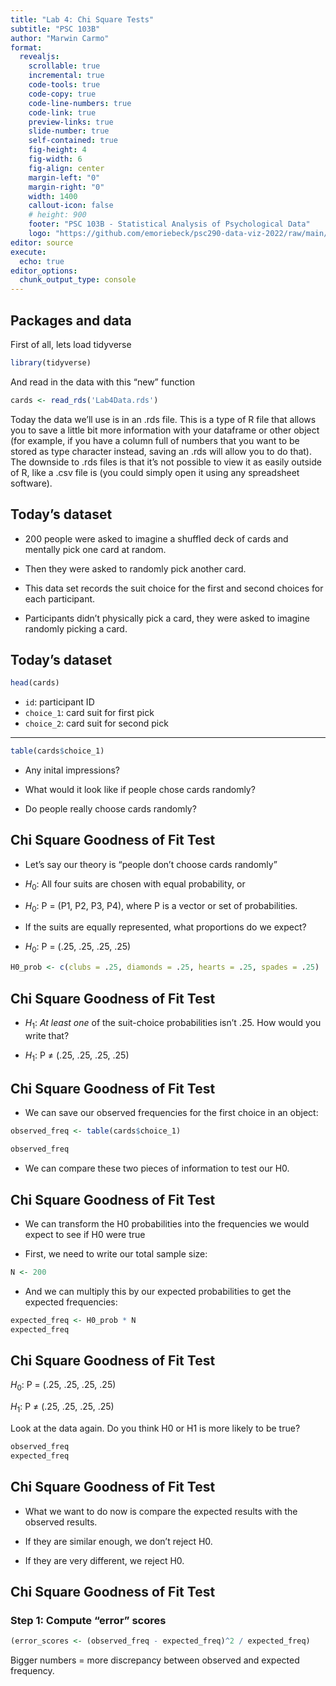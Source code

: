 ```yaml
---
title: "Lab 4: Chi Square Tests"
subtitle: "PSC 103B"
author: "Marwin Carmo"
format: 
  revealjs:
    scrollable: true
    incremental: true
    code-tools: true
    code-copy: true
    code-line-numbers: true
    code-link: true
    preview-links: true
    slide-number: true
    self-contained: true
    fig-height: 4
    fig-width: 6
    fig-align: center
    margin-left: "0"
    margin-right: "0"
    width: 1400
    callout-icon: false
    # height: 900
    footer: "PSC 103B - Statistical Analysis of Psychological Data"
    logo: "https://github.com/emoriebeck/psc290-data-viz-2022/raw/main/01-week1-intro/02-code/02-images/ucdavis_logo_blue.png"
editor: source
execute:
  echo: true
editor_options: 
  chunk_output_type: console
---
```


## Packages and data

First of all, lets load tidyverse

```r
library(tidyverse)
```

And read in the data with this "new" function

```r
cards <- read_rds('Lab4Data.rds')
```


:::.{note}
Today the data we'll use is in an .rds file. 
This is a type of R file that allows you to save a little bit more information with your dataframe or other object (for example, if you have a column full of numbers that you
want to be stored as type character instead, saving an .rds will
allow you to do that). The downside to .rds files is that
it's not possible to view it as easily outside of R,
like a .csv file is (you could simply open it using any
spreadsheet software).
:::

## Today's dataset

- 200 people were asked to imagine a shuffled deck of cards and mentally pick one card at random. 

- Then they were asked to randomly pick another card. 

- This data set records the suit choice for the first and second choices for each participant. 

- Participants didn't  physically pick a card, they were asked to imagine randomly picking a card.

## Today's dataset

```r
head(cards)
```

- `id`: participant ID
- `choice_1`: card suit for first pick 
- `choice_2`: card suit for second pick 

---

```r
table(cards$choice_1)
```

- Any inital impressions? 

- What would it look like if people chose cards randomly?

- Do people really choose cards randomly?

## Chi Square Goodness of Fit Test

- Let's say our theory is "people don't choose cards randomly" 

- $H_0$: All four suits are chosen with equal probability, or

- $H_0$: P = (P1, P2, P3, P4), where P is a vector or set of probabilities.

- If the suits are equally represented, what proportions do we expect?

- $H_0$: P = (.25, .25, .25, .25)

:::fragment
```r
H0_prob <- c(clubs = .25, diamonds = .25, hearts = .25, spades = .25)
```
:::

## Chi Square Goodness of Fit Test

- $H_1$: *At least one* of the suit-choice probabilities isn't .25. How would you write that?

- $H_1$: P $\neq$ (.25, .25, .25, .25)

## Chi Square Goodness of Fit Test

- We can save our observed frequencies for the first choice in an object:

:::fragment
```r
observed_freq <- table(cards$choice_1)

observed_freq
```
:::

- We can compare these two pieces of information to test our H0.

## Chi Square Goodness of Fit Test

- We can transform the H0 probabilities into the frequencies we would expect to see if H0 were true

- First, we need to write our total sample size:

:::fragment
```r
N <- 200
```
:::

- And we can multiply this by our expected probabilities to get the expected frequencies:

:::fragment
```r
expected_freq <- H0_prob * N
expected_freq
```
:::

## Chi Square Goodness of Fit Test

$H_0$: P = (.25, .25, .25, .25)

$H_1$: P $\neq$ (.25, .25, .25, .25)

Look at the data again. Do you think H0 or H1 is more likely to be true?

```r
observed_freq
expected_freq
```

## Chi Square Goodness of Fit Test

- What we want to do now is compare the expected results with the observed results.

- If they are similar enough, we don't reject H0.

- If they are very different, we reject H0.

## Chi Square Goodness of Fit Test

### Step 1: Compute "error" scores

```r
(error_scores <- (observed_freq - expected_freq)^2 / expected_freq)
```

Bigger numbers = more discrepancy between observed and expected frequency.